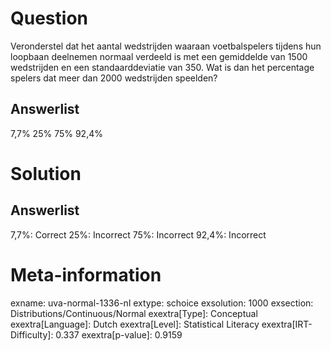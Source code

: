 Question
========

Veronderstel dat het aantal wedstrijden waaraan voetbalspelers tijdens
hun loopbaan deelnemen normaal verdeeld is met een gemiddelde van 1500
wedstrijden en een standaarddeviatie van 350. Wat is dan het percentage
spelers dat meer dan 2000 wedstrijden speelden?

Answerlist
----------

7,7%
25%
75%
92,4%

Solution
========

Answerlist
----------

7,7%: Correct
25%: Incorrect
75%: Incorrect
92,4%: Incorrect

Meta-information
================
exname: uva-normal-1336-nl
extype: schoice
exsolution: 1000
exsection: Distributions/Continuous/Normal
exextra[Type]: Conceptual
exextra[Language]: Dutch
exextra[Level]: Statistical Literacy
exextra[IRT-Difficulty]: 0.337
exextra[p-value]: 0.9159
